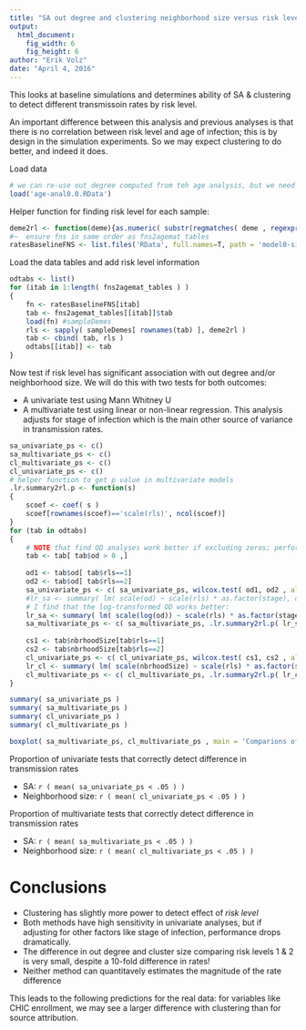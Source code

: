 ```yaml
---
title: "SA out degree and clustering neighborhood size versus risk level"
output: 
  html_document:
    fig_width: 6
    fig_height: 6
author: "Erik Volz"
date: "April 4, 2016"
---
```



This looks at baseline simulations and determines ability of SA & clustering to detect different transmissoin rates by risk level. 

An important difference between this analysis and previous analyses is that there is no correlation between risk level and age of infection; this is by design in the simulation experiments. So we may expect clustering to do better, and indeed it does. 

Load data
```r
# we can re-use out degree computed from teh age analysis, but we need to derive the risk level for each sample:
load('age-anal0.0.RData')
```

Helper function for finding risk level for each sample: 
```r
deme2rl <- function(deme){as.numeric( substr(regmatches( deme , regexpr( 'riskLevel[0-9]', deme )), 10,10) ) }
#~  ensure fns in same order as fns2agemat_tables
ratesBaselineFNS <- list.files('RData', full.names=T, path = 'model0-simulateBaseline0')
```

Load the data tables and add risk level information
```r
odtabs <- list()
for (itab in 1:length( fns2agemat_tables ) ) 
{
	fn <- ratesBaselineFNS[itab]
	tab <- fns2agemat_tables[[itab]]$tab
	load(fn) #sampleDemes
	rls <- sapply( sampleDemes[ rownames(tab) ], deme2rl )
	tab <- cbind( tab, rls )
	odtabs[[itab]] <- tab 
}
```

Now test if risk level has significant association with out degree and/or neighborhood size. 
We will do this with two tests for both outcomes:

* A univariate test using Mann Whitney U
* A multivariate test using linear or non-linear regression.  This analysis adjusts for stage of infection which is the main other source of variance in transmission rates. 

```r
sa_univariate_ps <- c()
sa_multivariate_ps <- c()
cl_multivariate_ps <- c()
cl_univariate_ps <- c()
# helper function to get p value in multivariate models
.lr.summary2rl.p <- function(s)
{
	scoef <- coef( s )
	scoef[rownames(scoef)=='scale(rls)', ncol(scoef)]
}
for (tab in odtabs)
{
	# NOTE that find OD analyses work better if excluding zeros; performance of clustering is not affected
	tab <- tab[ tab$od > 0 ,]
	
	od1 <- tab$od[ tab$rls==1]
	od2 <- tab$od[ tab$rls==2]
	sa_univariate_ps <- c( sa_univariate_ps, wilcox.test( od1, od2 , alternative='less')$p.value )
	#lr_sa <- summary( lm( scale(od) ~ scale(rls) * as.factor(stage), data = tab) )
	# I find that the log-transformed OD works better:
	lr_sa <- summary( lm( scale(log(od)) ~ scale(rls) * as.factor(stage), data = tab) )
	sa_multivariate_ps <- c( sa_multivariate_ps, .lr.summary2rl.p( lr_sa ))
	
	cs1 <- tab$nbrhoodSize[tab$rls==1] 
	cs2 <- tab$nbrhoodSize[tab$rls==2] 
	cl_univariate_ps <- c( cl_univariate_ps, wilcox.test( cs1, cs2 , alternative='less')$p.value )
	lr_cl <- summary( lm( scale(nbrhoodSize) ~ scale(rls) * as.factor(stage), data = tab) )
	cl_multivariate_ps <- c( cl_multivariate_ps, .lr.summary2rl.p( lr_cl ))
}

summary( sa_univariate_ps )
summary( sa_multivariate_ps )
summary( cl_univariate_ps )
summary( cl_multivariate_ps )

boxplot( sa_multivariate_ps, cl_multivariate_ps , main = 'Comparions of significance level for risk factor on OD & cluster size')
```

Proportion of univariate tests that correctly detect difference in transmission rates

* SA: `r ( mean( sa_univariate_ps < .05 ) )`
* Neighborhood size: `r ( mean( cl_univariate_ps < .05 ) )`

Proportion of multivariate tests that correctly detect difference in transmission rates 

* SA:  `r ( mean( sa_multivariate_ps < .05 ) )`
* Neighborhood size: `r ( mean( cl_multivariate_ps < .05 ) )`


# Conclusions

* Clustering has slightly more power to detect effect of *risk level*
* Both methods have high sensitivity in univariate analyses, but if adjusting for other factors like stage of infection, performance drops dramatically. 
* The difference in out degree and cluster size comparing risk levels 1 & 2 is very small, despite a 10-fold difference in rates! 
* Neither method can quantitavely estimates the magnitude of the rate difference 

This leads to the following predictions for the real data: for variables like CHIC enrollment, we may see a larger difference with clustering than for source attribution. 
